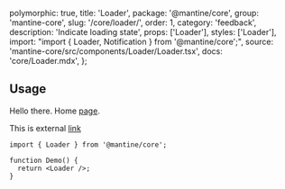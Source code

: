 
  polymorphic: true,
  title: 'Loader',
  package: '@mantine/core',
  group: 'mantine-core',
  slug: '/core/loader/',
  order: 1,
  category: 'feedback',
  description: 'Indicate loading state',
  props: ['Loader'],
  styles: ['Loader'],
  import: "import { Loader, Notification } from '@mantine/core';",
  source: 'mantine-core/src/components/Loader/Loader.tsx',
  docs: 'core/Loader.mdx',
};


## Usage

Hello there. Home [page](/).

This is external [link](https://google.com)

```tsx
import { Loader } from '@mantine/core';

function Demo() {
  return <Loader />;
}
```

<Polymorphic component="Loader" defaultElement="div" changeToElement="button" withNext />

